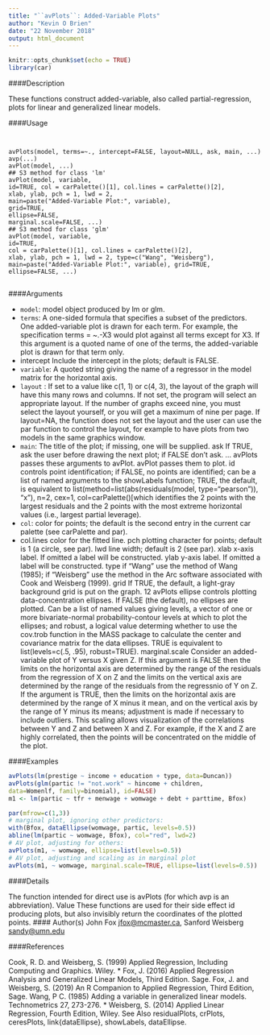 ---
title: "``avPlots``: Added-Variable Plots"
author: "Kevin O Brien"
date: "22 November 2018"
output: html_document
---

```{r setup, include=FALSE}
knitr::opts_chunk$set(echo = TRUE)
library(car)
```


####Description

These functions construct added-variable, also called partial-regression, plots for linear and generalized
linear models.

####Usage
<pre><code>

avPlots(model, terms=~., intercept=FALSE, layout=NULL, ask, main, ...)
avp(...)
avPlot(model, ...)
## S3 method for class 'lm'
avPlot(model, variable,
id=TRUE, col = carPalette()[1], col.lines = carPalette()[2],
xlab, ylab, pch = 1, lwd = 2,
main=paste("Added-Variable Plot:", variable),
grid=TRUE,
ellipse=FALSE,
marginal.scale=FALSE, ...)
## S3 method for class 'glm'
avPlot(model, variable,
id=TRUE,
col = carPalette()[1], col.lines = carPalette()[2],
xlab, ylab, pch = 1, lwd = 2, type=c("Wang", "Weisberg"),
main=paste("Added-Variable Plot:", variable), grid=TRUE,
ellipse=FALSE, ...)

</code></pre>

####Arguments

* `` model ``:   model object produced by lm or glm.
* `` terms ``:    A one-sided formula that specifies a subset of the predictors. One added-variable
plot is drawn for each term. For example, the specification terms = ~.-X3
would plot against all terms except for X3. If this argument is a quoted name of
one of the terms, the added-variable plot is drawn for that term only.
* intercept Include the intercept in the plots; default is FALSE.
* `` variable``:    A quoted string giving the name of a regressor in the model matrix for the horizontal axis.
* ``layout`` :  If set to a value like c(1, 1) or c(4, 3), the layout of the graph will have
this many rows and columns. If not set, the program will select an appropriate layout. If the number of graphs exceed nine, you must select the layout yourself,
or you will get a maximum of nine per page. If layout=NA, the function does not set the layout and the user can use the par function to control the layout, for example to have plots from two models in the same graphics window.
* `` main ``:  The title of the plot; if missing, one will be supplied.
ask If TRUE, ask the user before drawing the next plot; if FALSE don't ask.
... avPlots passes these arguments to avPlot. avPlot passes them to plot. id controls point identification; if FALSE, no points are identified; can be a list of named arguments to the showLabels function; TRUE, the default, is equivalent to list(method=list(abs(residuals(model, type="pearson")), "x"), n=2, cex=1, col=carPalette()[which identifies the 2 points with the largest residuals and the 2 points with the most extreme horizontal values (i.e., largest partial leverage).
* `` col  ``:  color for points; the default is the second entry in the current car palette (see
carPalette and par).
* col.lines color for the fitted line.
pch plotting character for points; default is 1 (a circle, see par).
lwd line width; default is 2 (see par).
xlab x-axis label. If omitted a label will be constructed.
ylab y-axis label. If omitted a label will be constructed.
type if "Wang" use the method of Wang (1985); if "Weisberg" use the method in the
Arc software associated with Cook and Weisberg (1999).
grid If TRUE, the default, a light-gray background grid is put on the graph.
12 avPlots
ellipse controls plotting data-concentration ellipses. If FALSE (the default), no ellipses
are plotted. Can be a list of named values giving levels, a vector of one or
more bivariate-normal probability-contour levels at which to plot the ellipses;
and robust, a logical value determing whether to use the cov.trob function in
the MASS package to calculate the center and covariance matrix for the data
ellipses. TRUE is equivalent to list(levels=c(.5, .95), robust=TRUE).
marginal.scale Consider an added-variable plot of Y versus X given Z. If this argument is FALSE
then the limits on the horizontal axis are determined by the range of the residuals
from the regression of X on Z and the limits on the vertical axis are determined
by the range of the residuals from the regressnio of Y on Z. If the argument
is TRUE, then the limits on the horizontal axis are determined by the range of
X minus it mean, and on the vertical axis by the range of Y minus its means;
adjustment is made if necessary to include outliers. This scaling allows visualization
of the correlations between Y and Z and between X and Z. For example,
if the X and Z are highly correlated, then the points will be concentrated on the
middle of the plot.


####Examples

```{r}

avPlots(lm(prestige ~ income + education + type, data=Duncan))
avPlots(glm(partic != "not.work" ~ hincome + children,
data=Womenlf, family=binomial), id=FALSE)
m1 <- lm(partic ~ tfr + menwage + womwage + debt + parttime, Bfox)
```

```{r}
par(mfrow=c(1,3))
# marginal plot, ignoring other predictors:
with(Bfox, dataEllipse(womwage, partic, levels=0.5))
abline(lm(partic ~ womwage, Bfox), col="red", lwd=2)
# AV plot, adjusting for others:
avPlots(m1, ~ womwage, ellipse=list(levels=0.5))
# AV plot, adjusting and scaling as in marginal plot
avPlots(m1, ~ womwage, marginal.scale=TRUE, ellipse=list(levels=0.5))
```

####Details

The function intended for direct use is avPlots (for which avp is an abbreviation).
Value
These functions are used for their side effect id producing plots, but also invisibly return the coordinates
of the plotted points.
#### Author(s)
John Fox <jfox@mcmaster.ca>, Sanford Weisberg <sandy@umn.edu>

####References

Cook, R. D. and Weisberg, S. (1999) Applied Regression, Including Computing and Graphics.
Wiley.
* Fox, J. (2016) Applied Regression Analysis and Generalized Linear Models, Third Edition. Sage.
Fox, J. and Weisberg, S. (2019) An R Companion to Applied Regression, Third Edition, Sage.
Wang, P C. (1985) Adding a variable in generalized linear models. Technometrics 27, 273-276.
* Weisberg, S. (2014) Applied Linear Regression, Fourth Edition, Wiley.
See Also
residualPlots, crPlots, ceresPlots, link{dataEllipse}, showLabels, dataEllipse.